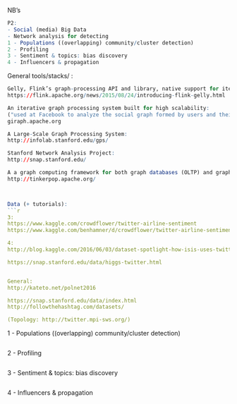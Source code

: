 
NB's
```r
P2:
- Social (media) Big Data
- Network analysis for detecting
1 - Populations ((overlapping) community/cluster detection)
2 - Profiling
3 - Sentiment & topics: bias discovery
4 - Influencers & propagation

```

General tools/stacks/ :
```r

Gelly, Flink’s graph-processing API and library, native support for iterations makes it a suitable platform for large-scale graph analytics:
https://flink.apache.org/news/2015/08/24/introducing-flink-gelly.html

An iterative graph processing system built for high scalability:
("used at Facebook to analyze the social graph formed by users and their connections")
giraph.apache.org 

A Large-Scale Graph Processing System:
http://infolab.stanford.edu/gps/

Stanford Network Analysis Project:
http://snap.stanford.edu/

A a graph computing framework for both graph databases (OLTP) and graph analytic systems (OLAP):
http://tinkerpop.apache.org/



Data (+ tutorials):
```r

3:
https://www.kaggle.com/crowdflower/twitter-airline-sentiment
https://www.kaggle.com/benhamner/d/crowdflower/twitter-airline-sentiment/exploring-airline-twitter-sentiment-data

4: 
http://blog.kaggle.com/2016/06/03/dataset-spotlight-how-isis-uses-twitter/

https://snap.stanford.edu/data/higgs-twitter.html


General:
http://kateto.net/polnet2016

https://snap.stanford.edu/data/index.html
http://followthehashtag.com/datasets/

(Topology: http://twitter.mpi-sws.org/)


```

1 - Populations ((overlapping) community/cluster detection)
```r


```

2 - Profiling
```r


```

3 - Sentiment & topics: bias discovery
```r


```

4 - Influencers & propagation
```r


```
